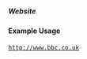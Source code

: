 ===== Website ===== 
{{for revison 1.03}}
==== Example Usage ====

<code>
<website>http://www.bbc.co.uk</website>
</code>